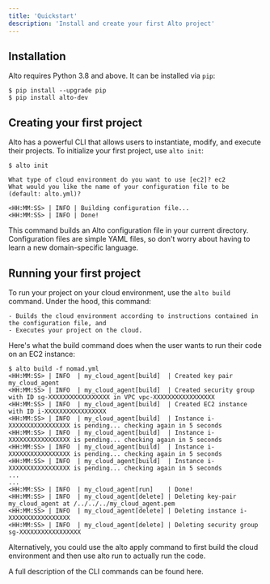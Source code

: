 ```yaml
---
title: 'Quickstart'
description: 'Install and create your first Alto project'
---
```


## Installation

  Alto requires Python 3.8 and above. It can be installed via `pip`:

  ```
  $ pip install --upgrade pip
  $ pip install alto-dev
  ```

## Creating your first project

  Alto has a powerful CLI that allows users to instantiate, modify, and execute their
  projects. To initialize your first project, use `alto init`:

  ```
  $ alto init

  What type of cloud environment do you want to use [ec2]? ec2
  What would you like the name of your configuration file to be (default: alto.yml)?

  <HH:MM:SS> | INFO | Building configuration file...
  <HH:MM:SS> | INFO | Done!
  ```

  This command builds an Alto configuration file in your current directory. Configuration
  files are simple YAML files, so don't worry about having to learn a new domain-specific
  language.


## Running your first project

  To run your project on your cloud environment, use the `alto build` command. Under the
  hood, this command:

    - Builds the cloud environment according to instructions contained in the configuration file, and
    - Executes your project on the cloud.

  Here's what the build command does when the user wants to run their code on an EC2
  instance:

  ```
  $ alto build -f nomad.yml
  <HH:MM:SS> | INFO  | my_cloud_agent[build]  | Created key pair my_cloud_agent
  <HH:MM:SS> | INFO  | my_cloud_agent[build]  | Created security group with ID sg-XXXXXXXXXXXXXXXXX in VPC vpc-XXXXXXXXXXXXXXXXX
  <HH:MM:SS> | INFO  | my_cloud_agent[build]  | Created EC2 instance with ID i-XXXXXXXXXXXXXXXXX
  <HH:MM:SS> | INFO  | my_cloud_agent[build]  | Instance i-XXXXXXXXXXXXXXXXX is pending... checking again in 5 seconds
  <HH:MM:SS> | INFO  | my_cloud_agent[build]  | Instance i-XXXXXXXXXXXXXXXXX is pending... checking again in 5 seconds
  <HH:MM:SS> | INFO  | my_cloud_agent[build]  | Instance i-XXXXXXXXXXXXXXXXX is pending... checking again in 5 seconds
  <HH:MM:SS> | INFO  | my_cloud_agent[build]  | Instance i-XXXXXXXXXXXXXXXXX is pending... checking again in 5 seconds
  ...
  ...
  <HH:MM:SS> | INFO  | my_cloud_agent[run]    | Done!
  <HH:MM:SS> | INFO  | my_cloud_agent[delete] | Deleting key-pair my_cloud_agent at /../../../my_cloud_agent.pem
  <HH:MM:SS> | INFO  | my_cloud_agent[delete] | Deleting instance i-XXXXXXXXXXXXXXXXX
  <HH:MM:SS> | INFO  | my_cloud_agent[delete] | Deleting security group sg-XXXXXXXXXXXXXXXXX
  ```

  Alternatively, you could use the alto apply command to first build the cloud environment and then use alto run to actually run the code. 
  
  A full description of the CLI commands can be found here.